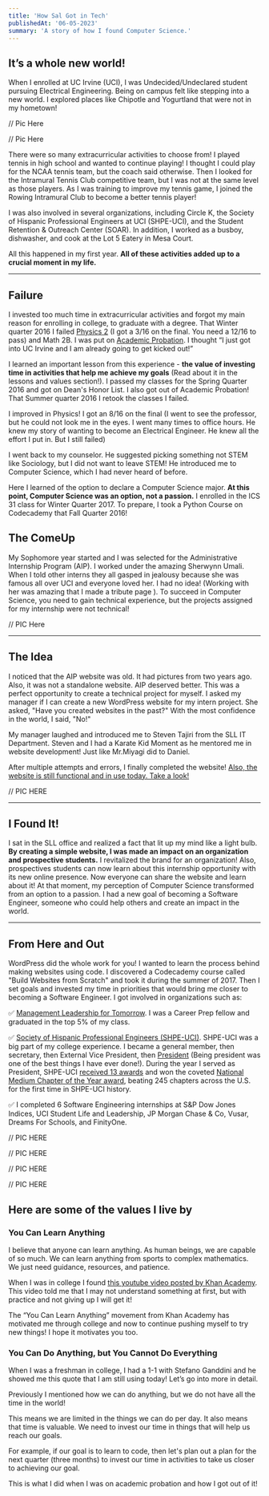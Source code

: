 ```yaml
---
title: 'How Sal Got in Tech'
publishedAt: '06-05-2023'
summary: 'A story of how I found Computer Science.'
---
```


## It’s a whole new world!

When I enrolled at UC Irvine (UCI), I was Undecided/Undeclared student pursuing Electrical Engineering. Being on campus felt like stepping into a new world. I explored places like Chipotle and Yogurtland that were not in my hometown!

// Pic Here

// Pic Here

There were so many extracurricular activities to choose from! I played tennis in high school and wanted to continue playing! I thought I could play for the NCAA tennis team, but the coach said otherwise. Then I looked for the Intramural Tennis Club competitive team, but I was not at the same level as those players. As I was training to improve my tennis game, I joined the Rowing Intramural Club to become a better tennis player!

I was also involved in several organizations, including Circle K, the Society of Hispanic Professional Engineers at UCI (SHPE-UCI), and the Student Retention & Outreach Center (SOAR). In addition, I worked as a busboy, dishwasher, and cook at the Lot 5 Eatery in Mesa Court.

All this happened in my first year. **All of these activities added up to a crucial moment in my life.**

<hr />    

## Failure

I invested too much time in extracurricular activities and forgot my main reason for enrolling in college, to graduate with a degree. That Winter quarter 2016 I failed [Physics 2](https://catalogue.uci.edu/allcourses/physics/) (I got a 3/16 on the final. You need a 12/16 to pass) and Math 2B. I was put on [Academic Probation](https://catalogue.uci.edu/informationforadmittedstudents/academicregulationsandprocedures/#:~:text=An%20undergraduate%20student%20normally%20is,average%2C%20is%20less%20than%202.0.). I thought “I just got into UC Irvine and I am already going to get kicked out!”

I learned an important lesson from this experience - **the value of investing time in activities that help me achieve my goals** (Read about it in the lessons and values section!). I passed my classes for the Spring Quarter 2016 and got on Dean's Honor List. I also got out of Academic Probation! That Summer quarter 2016 I retook the classes I failed.

I improved in Physics! I got an 8/16 on the final (I went to see the professor, but he could not look me in the eyes. I went many times to office hours. He knew my story of wanting to become an Electrical Engineer. He knew all the effort I put in. But I still failed)

I went back to my counselor. He suggested picking something not STEM like Sociology, but I did not want to leave STEM! He introduced me to Computer Science, which I had never heard of before.

Here I learned of the option to declare a Computer Science major. **At this point, Computer Science was an option, not a passion.** I enrolled in the ICS 31 class for Winter Quarter 2017. To prepare, I took a Python Course on Codecademy that Fall Quarter 2016!

## The ComeUp

My Sophomore year started and I was selected for the Administrative Internship Program (AIP). I worked under the amazing Sherwynn Umali. When I told other interns they all gasped in jealousy because she was famous all over UCI and everyone loved her. I had no idea! (Working with her was amazing that I made a tribute page ). To succeed in Computer Science, you need to gain technical experience, but the projects assigned for my internship were not technical!

// PIC Here

<hr />    

## The Idea
I noticed that the AIP website was old. It had pictures from two years ago. Also, it was not a standalone website. AIP deserved better. This was a perfect opportunity to create a technical project for myself. I asked my manager if I can create a new WordPress website for my intern project. She asked, "Have you created websites in the past?" With the most confidence in the world, I said, "No!"

My manager laughed and introduced me to Steven Tajiri from the SLL IT Department. Steven and I had a Karate Kid Moment as he mentored me in website development! Just like Mr.Miyagi did to Daniel.

After multiple attempts and errors, I finally completed the website! [Also, the website is still functional and in use today. Take a look!](https://adminintern.studentlife.uci.edu/)

// PIC HERE    

<hr />    

## I Found It!
I sat in the SLL office and realized a fact that lit up my mind like a light bulb. **By creating a simple website, I was made an impact on an organization and prospective students.** I revitalized the brand for an organization! Also, prospectives students can now learn about this internship opportunity with its new online presence. Now everyone can share the website and learn about it! At that moment, my perception of Computer Science transformed from an option to a passion. I had a new goal of becoming a Software Engineer, someone who could help others and create an impact in the world.

<hr />    

## From Here and Out

WordPress did the whole work for you! I wanted to learn the process behind making websites using code. I discovered a Codecademy course called "Build Websites from Scratch" and took it during the summer of 2017. Then I set goals and invested my time in priorities that would bring me closer to becoming a Software Engineer. I got involved in organizations such as:

✅ [Management Leadership for Tomorrow](https://mlt.org/). I was a Career Prep fellow and graduated in the top 5% of my class.

✅ [Society of Hispanic Professional Engineers (SHPE-UCI)](https://shpe.eng.uci.edu/). SHPE-UCI was a big part of my college experience. I became a general member, then secretary, then External Vice President, then [President](https://www.instagram.com/p/ByOYjwChEeh/) (Being president was one of the best things I have ever done!). During the year I served as President, SHPE-UCI [received 13 awards](https://drive.google.com/drive/folders/1dBPkwtO-IarsUDfwPUrhO1YxY1aORIq6?usp=sharing) and won the coveted [National Medium Chapter of the Year award](https://engineering.uci.edu/news/2019/11/uci-chapter-hispanic-engineers-earns-national-recognition), beating 245 chapters across the U.S. for the first time in SHPE-UCI history.

✅ I completed 6 Software Engineering internships at S&P Dow Jones Indices, UCI Student Life and Leadership, JP Morgan Chase & Co, Vusar, Dreams For Schools, and FinityOne.

// PIC HERE

// PIC HERE

// PIC HERE

// PIC HERE

## Here are some of the values I live by

### You Can Learn Anything
I believe that anyone can learn anything. As human beings, we are capable of so much. We can learn anything from sports to complex mathematics. We just need guidance, resources, and patience.

When I was in college I found [this youtube video posted by Khan Academy](https://youtu.be/JC82Il2cjqA). This video told me that I may not understand something at first, but with practice and not giving up I will get it!

The “You Can Learn Anything” movement from Khan Academy has motivated me through college and now to continue pushing myself to try new things! I hope it motivates you too.

### You Can Do Anything, but You Cannot Do Everything
When I was a freshman in college, I had a 1-1 with Stefano Ganddini and he showed me this quote that I am still using today! Let’s go into more in detail.

Previously I mentioned how we can do anything, but we do not have all the time in the world!

This means we are limited in the things we can do per day. It also means that time is valuable. We need to invest our time in things that will help us reach our goals.

For example, if our goal is to learn to code, then let's plan out a plan for the next quarter (three months) to invest our time in activities to take us closer to achieving our goal.

This is what I did when I was on academic probation and how I got out of it!